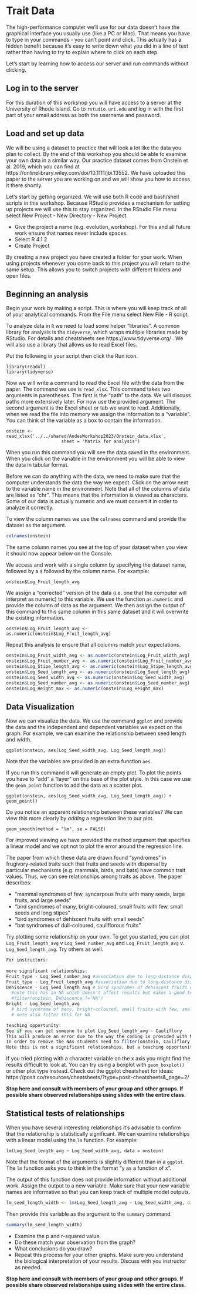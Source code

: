 # Trait Data

The high-performance computer we'll use for our data doesn't have the graphical interface
you usually use (like a PC or Mac).
That means you have to type in your commands - you can't point and click.
This actually has a hidden benefit because it's easy to write down what you did in
a line of text rather than having to try to explain where to click on each step.

Let's start by learning how to access our server and run commands without clicking.

## Log in to the server

For this duration of this workshop you will have access to a server at the University of Rhode Island. Go to `rstudio.uri.edu` and log in with the first part of your email address as both the username and password. 

## Load and set up data

We will be using a dataset to practice that will look a lot like the data you plan to collect.
By the end of this workshop you should be able to examine your own data in a similar way.
Our practice dataset comes from Onstein et al. 2019, which you can find at https://onlinelibrary.wiley.com/doi/10.1111/jbi.13552.
We have uploaded this paper to the server you are working on and we will show you how to access it there shortly.

Let's start by getting organized.
We will use both R code and bash/shell scripts in this workshop.
Because RStudio provides a mechanism for setting up projects we will use this to stay organized.
In the RStudio File menu select New Project - New Directory - New Project.

* Give the project a name (e.g. evolution_workshop). For this and all future work ensure that names never include spaces.
* Select R 4.1.2
* Create Project

By creating a new project you have created a folder for your work.
When using projects whenever you come back to this project you will return to the same setup.
This allows you to switch projects with different folders and open files.

## Beginning an analysis

Begin your work by making a script.
This is where you will keep track of all of your analytical commands.
From the File menu select New File - R script.

To analyze data in `R` we need to load some helper "libraries". A common library for analysis is the `tidyverse`, which wraps multiple libraries made by RStudio. For details and cheatsheets see https://www.tidyverse.org/ . We will also use a library that allows us to read Excel files.

Put the following in your script then click the Run icon.

```
library(readxl)
library(tidyverse)
```

Now we will write a command to read the Excel file with the data from the paper.
The command we use is `read_xlsx`.
This command takes two arguments in parentheses.
The first is the "path" to the data.
We will discuss paths more extensively later.
For now use the provided argument.
The second argument is the Excel sheet or tab we want to read.
Additionally, when we read the file into memory we assign the information to a "variable".
You can think of the variable as a box to contain the information.

```
onstein <- read_xlsx('../../shared/AndesWorkshop2023/Onstein_data.xlsx',
                     sheet = 'Matrix for analysis')
```

When you run this command you will see the data saved in the environment.
When you click on the variable in the environment you will be able to view the data in tabular format.

Before we can do anything with the data, we need to make sure that the computer understands
the data the way we expect.
Click on the arrow next to the variable name in the environment.
Note that all of the columns of data are listed as "chr".
This means that the information is viewed as characters.
Some of our data is actually numeric and we must convert it in order to analyze it correctly.

To view the column names we use the `colnames` command and provide the dataset as the argument.

```r
colnames(onstein)
```

The same column names you see at the top of your dataset when you view it should now appear below on the Console.

We access and work with a single column by specifying the dataset name, followed by a `$` followed by the column name. For example:

```
onstein$Log_Fruit_length_avg
```

We assign a "corrected" version of the data (i.e. one that the computer will interpret as numeric) to this variable. We use the function `as.numeric` and provide the column of data as the argument. We then assign the output of this command to this same column in this same dataset and it will overwrite the existing information.

```
onstein$Log_Fruit_length_avg <- as.numeric(onstein$Log_Fruit_length_avg)
```

Repeat this analysis to ensure that all columns match your expectations.

```r
onstein$Log_Fruit_width_avg <- as.numeric(onstein$Log_Fruit_width_avg)
onstein$Log_Fruit_number_avg <- as.numeric(onstein$Log_Fruit_number_avg)
onstein$Log_Stipe_length_avg <- as.numeric(onstein$Log_Stipe_length_avg)
onstein$Log_Seed_length_avg <- as.numeric(onstein$Log_Seed_length_avg)
onstein$Log_Seed_width_avg <- as.numeric(onstein$Log_Seed_width_avg)
onstein$Log_Seed_number_avg <- as.numeric(onstein$Log_Seed_number_avg)
onstein$Log_Height_max <- as.numeric(onstein$Log_Height_max)
```

## Data Visualization

Now we can visualize the data.
We use the command `ggplot` and provide the data and the independent and dependent variables we expect on the graph.
For example, we can examine the relationship between seed length and width.

```
ggplot(onstein, aes(Log_Seed_width_avg, Log_Seed_length_avg))
```

Note that the variables are provided in an extra function `aes`.

If you run this command it will generate an empty plot. To plot the points you have to "add" a "layer" on this base of the plot style. In this case we use the `geom_point` function to add the data as a scatter plot.

```
ggplot(onstein, aes(Log_Seed_width_avg, Log_Seed_length_avg)) + geom_point()
```

Do you notice an apparent relationship between these variables?
We can view this more clearly by *adding* a regression line to our plot.

```
geom_smooth(method = "lm", se = FALSE)
```

For improved viewing we have provided the method argument that specifies a linear model and we opt not to plot the error around the regression line.

The paper from which these data are drawn found "syndromes" in frugivory-related traits
such that fruits and seeds with dispersal by particular mechanisms (e.g. mammals, birds, and bats) have common trait values.
Thus, we can see relationships among traits as above.
The paper describes:

* "mammal syndromes of few, syncarpous fruits with many seeds, large fruits, and large seeds"
* "bird syndromes of many, bright-coloured, small fruits with few, small seeds and long stipes"
* "bird syndromes of dehiscent fruits with small seeds"
* "bat syndromes of dull-coloured, cauliflorous fruits"

Try plotting some relationship on your own. To get you started, you can plot `Log_Fruit_length_avg` v `Log_Seed_number_avg` and `Log_Fruit_length_avg` v. `Log_Seed_length_avg`. Try others as well.

```r
For instructors: 
  
more significant relationships:
Fruit_type - Log_Seed_number_avg #association due to long-distance dispersal
Fruit_type - Log_Fruit_length_avg #association due to long-distance dispersal
Dehiscence - Log_Seed_length_avg # bird syndromes of dehiscent fruits with small seeds
  #note this has an NA which doesn't affect results but makes a good teaching opportunity
  #filter(onstein, Dehiscence !="NA")
Bright - Log_Seed_length_avg 
  # bird syndrome of many, bright-coloured, small fruits with few, small seeds and long stipes
  # note also filter this for NA

teaching opportunity:
See if you can get someone to plot Log_Seed_length_avg ~ Cauliflory
This will produce an error due to the way the coding is provided with NAs
In order to remove the NAs students need to filter(onstein, Cauliflory != "NA")
Note this is not a significant relationships, but a teaching opportunity
```

If you tried plotting with a character variable on the x axis you might find the results difficult to look at.
You can try using a boxplot with `geom_boxplot()` or other plot type instead.
Check out the ggplot cheatsheet for ideas: https://posit.co/resources/cheatsheets/?type=posit-cheatsheets&_page=2/

**Stop here and consult with members of your group and other groups. If possible share observed relationships using slides with the entire class.**

## Statistical tests of relationships

When you have several interesting relationships it's advisable to confirm that the relationship is statistically significant.
We can examine relationships with a linear model using the `lm` function.
For example:

```
lm(Log_Seed_length_avg ~ Log_Seed_width_avg, data = onstein)
```

Note that the format of the arguments is slightly different than in a `ggplot`.
The `lm` function asks you to think in the format "y as a function of x".

The output of this function does not provide information without additional work.
Assign the output to a new variable. Make sure that your new variable names are informative so that you can keep track of multiple model outputs.

```r
lm_seed_length_width <- lm(Log_Seed_length_avg ~ Log_Seed_width_avg, data = onstein)
```

Then provide this variable as the argument to the `summary` command.

```r
summary(lm_seed_length_width)
```

* Examine the p and r-squared value.
* Do these match your observation from the graph?
* What conclusions do you draw?
* Repeat this process for your other graphs. Make sure you understand the biological interpretation of your results. Discuss with you instructor as needed.

**Stop here and consult with members of your group and other groups. If possible share observed relationships using slides with the entire class.**
